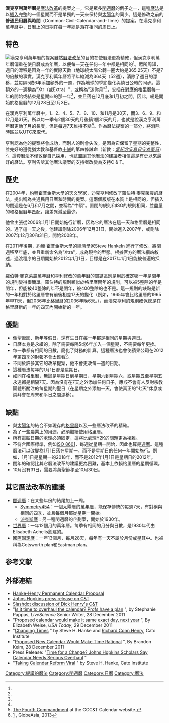 '''漢克亨利萬年曆'''是[[曆法改革|曆法改革]]的提案之一，它是眾多[[閏週曆|閏週曆]]的例子之一，這種[[曆法|曆法]]是以[[置閏|插入]]完整的一個星期而不是單獨的一天來保持與[[回歸年|太陽年]]的同步。這是修改之前的'''普通民用曆與時間'''（Common-Civil-Calendar-and-Time）的提案。在漢克亨利萬年曆中，日曆上的日期在每一年總是落在相同的周日上。

== 特色 ==
[[File:HHCalendar.png|漢克亨利萬年曆的提案]]雖然[[曆法改革|曆法改革]]的目的在使曆法更為精確，但漢克亨利萬年曆偏重在使日曆成為[[年曆|年曆]]，以便每一天在任何一年中都是相同的<ref name=jhu.edu/>。眾所周知，週日的漂移是因為一年的實際天數（地球繞太陽公轉一圈大約是365.25天）不是7的倍數的事實。漢克亨利萬年曆將平年縮減為364天（52週），消除了週日的漂移，並每隔5或6年添加額外的一週，作為地球的季節變化與繞日公轉的同步。這額外的一週稱為"Xtr（或Extra）"，或稱為"迷你月"<ref name=jhu.edu/>，安插在對應的格里曆每一年的開始或結束是星期四的那一年<ref name=jhu.edu/>，並且落在12月底和1月初之間。因此，總是開始於格里曆的12月28日至1月3日。

在漢克亨利萬年曆中，1、2、4、5、7、8、10、和11月是30天，而3、6、9、和12月是31天。所以每一季有2個30天的月後續1個31天的月，也就是說漢克亨利萬年曆更動了月的長度，但是每週7天維持不變<ref name=overhaul/>。作為曆法提案的一部分，將消除時區並以UTC來取代。

亨利認為他的提案將會成功，而別人的則會失敗，是因為它保留了星期的完整性，並完好的遵從猶太教和基督教[[十誡|十誡]]的第四條誡命（新教：''[[十誡#新教|當紀念安息日守為聖日]]''）  <ref>[http://henry.pha.jhu.edu/calendarDir/fourth.commandment.html The Fourth Commandment] {{Wayback|url=http://henry.pha.jhu.edu/calendarDir/fourth.commandment.html |date=20080513142446 }} at the CCC&T Calendar website.</ref>。這套曆法不僅敦促自己採用，也試圖讓其他曆法的建議者相信這是有史以來最好的曆法。亨利告訴其他曆法議案的支持者改變為支持C & T。

== 歷史 ==
在2004年，[[約翰霍普金斯大學|約翰霍普金斯大學]]的[[天文學家|天文學家]]，迪克亨利修改了羅伯特·麥克萊農的曆法，提出稱為共通民用日曆和時間的提案。這兩個版版在本質上是相同的，但插入的閏週是在6月和7月之間，並稱為"牛頓"。置閏的規則和ISO的規則相同，並盡量的和格里曆年匹配，讓差異減至最少。

他曾主張從2006年1月1日開始施行新曆，因為它的曆法在這一天和格里曆是相同的。過了這一天之後，他建議刪除2006年12月31日，開始進入2007年，或刪除2007年12月30和31日，開始2008年。

在2011年後期，約翰·霍普金斯大學的經濟學家Steve HankeIn 進行了修改，將閏週移至年底，並且重新命名為"Xtra"，成為現今的型態。根據官方的曆法網站敘述，過渡程序的日期開始於2012年1月1日，目標是在2017年1月1日能被普遍的採納。

羅伯特·麥克萊農萬年曆和亨利修改的萬年曆的關鍵區別是用於確定哪一年是閏年的規則變得很簡單。羅伯特的規則類似於格里曆閏年的規則，可以被5整除的年是閏年，但能被40整除的年不是閏年，被400整除的也不是。這一規則的缺點是新的一年相對於格里曆會有前後相差17天的變化（例如，1965年會比格里曆的1965年早11天，但2036年比格里曆的2036年晚6天。），而漢克亨利的規則確保總是在格里曆新的一年的四天內開始新的一年。

== 優點 ==
* 像聖誕節、新年等假日，還有生日在每一年都是相同的星期與週日。
* 日曆本身是永續的，除了需要每隔5或6年加入一個星期，不需要每年更換。
* 每一季都有相同的日數，簡化了財務的計算。這種曆法也會使蘋果公司在2012年第四季的財報不會太難看<ref>[http://www.cato.org/publications/commentary/taking-calendar-reform-viral] {{Wayback|url=http://www.cato.org/publications/commentary/taking-calendar-reform-viral |date=20201226020751 }}, GlobeAsia, 2013</ref>。
* 不同於許多其它的改革提案，他不會更改每一週的日期。
* 這種曆法每年的1月1日都是星期日。
* 如同在格里曆，無論是星期日到星期日、星期六到星期六、或星期五至星期五永遠都是相隔7天。因為沒有在7天之外添加任何日子，應該不會有人反對宗教團體所關注的每星期的聖日（在星期之外添加一天，會使真正的"七天"休息或崇拜會在周末和平日之間漂移）。

== 缺點 ==
* 與[[回歸年|太陽年]]的結合不如現存的[[格里曆|格里曆]]以及一些曆法改革的精確。
* 為了一些農業上的用途，必須繼續使用格里曆。
* 所有電腦日期的處理必須固定，這將比處理Y2K的問題更為複雜。
* 不符合國際標準，例如[[ISO_8601|ISO 8601]]，每週從星期一開始，因此也算是[[ISO周日曆|週曆]]。這種曆法可以改變為1月1日落在星期一，而不是星期日的任何一年開始施行。例如，1月1日是星期一的2018年，而不是2012年1月1日是星期日的2012年。
* 閏年的確認比其它曆法改革的建議更為困難，基本上依賴格里曆的星期循環。
* 10月沒有31日，需要將萬聖節移至10月30日。

== 其它曆法改革的建議 ==
* [[閏週曆|閏週曆]]：在某些年份的結尾加上一周。
** [[Symmetry454|Symmetry454]]：一個太陽曆的[[萬年曆|萬年曆]]，能保存傳統的每週7天，有對稱與相同的四季，並且每個月都從星期一開始。
** [[派克斯曆|派克斯曆]]：另一種閏週曆的企劃案，開始於1930年。
* [[世界曆|世界曆]]：一年12個月的萬年曆。每季有相同的月分與日數，是1930年代由 Elisabeth Achelis創建的。
* [[國際固定曆|國際固定曆]]：一年13個月，每月28天，每年有一天不屬於月份或星其中。也被稱為Cotsworth plan和Eastman plan。

== 参考文献 ==
{{Reflist |refs =
<ref name=jhu.edu>"[http://henry.pha.jhu.edu/calendar.html The Hanke-Henry Date and Time, Everywhere in the World] {{webarchive|url=https://web.archive.org/web/20120222052214/http://henry.pha.jhu.edu/calendar.html |date=2012-02-22 }}"</ref>
<ref name=overhaul>"[http://www.scientificamerican.com/article.cfm?id=is-it-time-to-overhaul Is It Time to Overhaul the Calendar?]", by Stephanie Pappas, ''Scientific American''.</ref>
}}

== 外部連結 ==
* [https://web.archive.org/web/20080725091209/http://henry.pha.jhu.edu/calendarDir/calendar.reform.html Hanke-Henry Permanent Calendar Proposal]
*[https://web.archive.org/web/20070709142810/https://hopkinsnet.jhu.edu/servlet/page?_pageid=1794&_dad=portal30p&_schema=PORTAL30P Johns Hopkins press release on C&T]
*[http://slashdot.org/article.pl?sid=04/12/21/1519235&tid=99 Slashdot discussion of Dick Henry's C&T] {{Wayback|url=http://slashdot.org/article.pl?sid=04%2F12%2F21%2F1519235&tid=99 |date=20210215041833 }}
* "[http://www.livescience.com/17662-overhaul-calendar-hanke-henry.html Is it time to overhaul the calendar? Profs have a plan] {{Wayback|url=http://www.livescience.com/17662-overhaul-calendar-hanke-henry.html |date=20210204234525 }}", by Stephanie Pappas, ''LiveScience'' Senior Writer, 28 December 2011 
* "[http://www.usatoday.com/tech/science/story/2011-12-29/new-calendar-same-days-every-year/52276386/1 Proposed calendar would make it same exact day, next year] {{Wayback|url=http://www.usatoday.com/tech/science/story/2011-12-29/new-calendar-same-days-every-year/52276386/1 |date=20120421141155 }}", By Elizabeth Weise, ''USA Today'', 29 December 2011
* "[http://www.cato.org/pub_display.php?pub_id=13940 Changing Times] {{Wayback|url=http://www.cato.org/pub_display.php?pub_id=13940 |date=20120114141710 }}" by Steve H. Hanke and [[Richard_Conn_Henry|Richard Conn Henry]], Cato Institute
* "[http://www.wired.com/wiredscience/2011/12/rational-calendar/ Proposed New Calendar Would Make Time Rational] {{Wayback|url=http://www.wired.com/wiredscience/2011/12/rational-calendar/ |date=20140222124155 }}", By Brandon Keim, 28 December 2011
* Press Release: "[http://releases.jhu.edu/2011/12/27/time-for-a-change-johns-hopkins-scholars-say-calendar-needs-serious-overhaul/ Time for a Change? Johns Hopkins Scholars Say Calendar Needs Serious Overhaul] {{Wayback|url=http://releases.jhu.edu/2011/12/27/time-for-a-change-johns-hopkins-scholars-say-calendar-needs-serious-overhaul/ |date=20210115073019 }}"
* "[http://www.cato.org/publications/commentary/taking-calendar-reform-viral Taking Calendar Reform Viral] {{Wayback|url=http://www.cato.org/publications/commentary/taking-calendar-reform-viral |date=20201226020751 }}" by Steve H. Hanke, Cato Institute

[[Category:提議的曆法|Category:提議的曆法]]
[[Category:閏週曆|Category:閏週曆]]
[[Category:日曆|Category:日曆]]
[[Category:曆法|Category:曆法]]